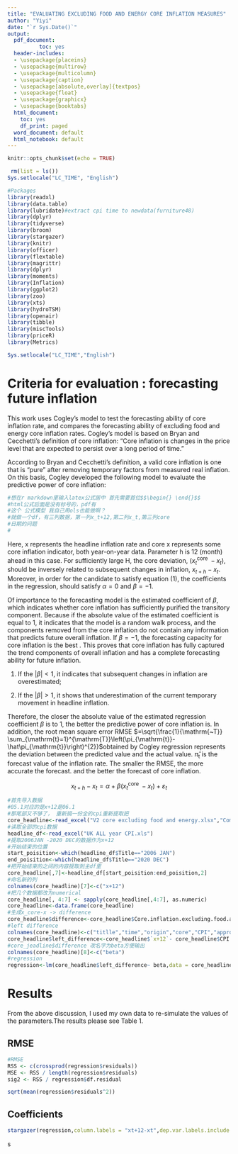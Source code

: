 ```yaml
---
title: "EVALUATING EXCLUDING FOOD AND ENERGY CORE INFLATION MEASURES"
author: "Yiyi"
date: "`r Sys.Date()`"
output:
  pdf_document:
          toc: yes
  header-includes:
  - \usepackage{placeins}
  - \usepackage{multirow}
  - \usepackage{multicolumn}
  - \usepackage{caption}
  - \usepackage[absolute,overlay]{textpos}
  - \usepackage{float}
  - \usepackage{graphicx}
  - \usepackage{booktabs}
  html_document:
    toc: yes
    df_print: paged
  word_document: default
  html_notebook: default
---
```


```r
knitr::opts_chunk$set(echo = TRUE)
```

```r
 rm(list = ls())
Sys.setlocale("LC_TIME", "English")
```

```r
#Packages
library(readxl)
library(data.table)
library(lubridate)#extract cpi time to newdata(furniture48)
library(dplyr) 
library(tidyverse) 
library(broom)
library(stargazer)
library(knitr)
library(officer)
library(flextable)
library(magrittr)
library(dplyr)
library(moments)
library(Inflation)
library(ggplot2)
library(zoo)
library(xts)
library(hydroTSM)
library(openair)
library(tibble)
library(miscTools)
library(priceR)
library(Metrics)
```

```r
Sys.setlocale("LC_TIME","English")
```

# Criteria for evaluation : forecasting future inflation

This work uses Cogley's model to test the forecasting ability of core inflation rate, and compares the forecasting ability of excluding food and energy core inflation rates. Cogley's model is based on Bryan and Cecchetti's definition of core inflation: "Core inflation is changes in the price level that are expected to persist over a long period of time."

According to Bryan and Cecchetti's definition, a valid core inflation is one that is "pure" after removing temporary factors from measured real inflation. On this basis, Cogley developed the following model to evaluate the predictive power of core inflation:

```r
#想在r markdown里输入latex公式居中 首先需要首位$$\begin{} \end{}$$
#html公式后面是没有标号的，pdf有
#这个 公式模型 我自己用ols也能做啊？
#就做一个df，有三列数据，第一列x_t+12,第二列x_t,第三列core
#日期的问题
#
```

```{=tex}
\begin{equation}
x_{t+h}-x_{t}=\alpha+\beta\left(x_{t}^{\text {core }}-x_{t}\right)+\varepsilon_{t}
\end{equation}
```
Here, x represents the headline inflation rate and core x represents some core inflation indicator, both year-on-year data. Parameter h is 12 (month) ahead in this case. For sufficiently large H, the core deviation, $\left(x_{t}^{\text {core }}-x_{t}\right)$, should be inversely related to subsequent changes in inflation, $x_{t+h}-x_{t}$. Moreover, in order for the candidate to satisfy equation (1), the coefficients in the regression, should satisfy $\alpha=0$ and $\beta = -1$.

Of importance to the forecasting model is the estimated coefficient of $\beta$, which indicates whether core inflation has sufficiently purified the transitory component. Because if the absolute value of the estimated coefficient is equal to 1, it indicates that the model is a random walk process, and the components removed from the core inflation do not contain any information that predicts future overall inflation. If $\beta=-1$, the forecasting capacity for core inflation is the best . This proves that core inflation has fully captured the trend components of overall inflation and has a complete forecasting ability for future inflation.

1.  If the $|\beta|<1$, it indicates that subsequent changes in inflation are overestimated;

2.  If the $|\beta|>1$, it shows that underestimation of the current temporary movement in headline inflation.

Therefore, the closer the absolute value of the estimated regression coefficient $\beta$ is to 1, the better the predictive power of core inflation is. In addition, the root mean square error RMSE $=\sqrt{\frac{1}{\mathrm{~T}} \sum_{\mathrm{t}=1}^{\mathrm{T}}\left(\pi_{\mathrm{t}}-\hat\pi_{\mathrm{t}}\right)^{2}}$obtained by Cogley regression represents the deviation between the predicted value and the actual value. $\hat\pi_{\mathrm{t}}$ is the forecast value of the inflation rate. The smaller the RMSE, the more accurate the forecast. and the better the forecast of core inflation.

$$
x_{t+h}-x_{t}=\alpha+\beta\left(x_{t}^{\text {core }}-x_{t}\right)+\varepsilon_{t}
$$

```r
#首先导入数据
#05.1对应的是x+12是06.1
#那尾部又不够了， 重新搞一份全的cpi重新提取把
core_headline<-read_excel("V2 core excluding food and energy.xlsx","Comparision")
#读取全部的cpi数据
headline_df<-read_excel("UK ALL year CPI.xls")
#提取2006JAN -2020 DEC的数据作为x+12
#开始结束的位置
start_poisition<-which(headline_df$Title=="2006 JAN")
end_poisition<-which(headline_df$Title=="2020 DEC")
#把开始结束的之间的内容提取到主df里
core_headline[,7]<-headline_df[start_poisition:end_poisition,2]
#命名新的列
colnames(core_headline)[7]<-c("x+12")
#把几个数据都改为numerical
core_headline[, 4:7] <- sapply(core_headline[,4:7], as.numeric)
core_headline<-data.frame(core_headline)
#生成x_core-x -> difference
core_headline$difference<-core_headline$Core.inflation.excluding.food.and.energy.- core_headline$CPI.ANNUAL.RATE.00..ALL.ITEMS.2015.100
#left difference
colnames(core_headline)<-c("titlle","time","origin","core","CPI","approx","x+12","difference")
core_headline$left_difference<-core_headline$`x+12`- core_headline$CPI
#core_jeadline$difference 改名字为beta方便输出
colnames(core_headline)[8]<-c("beta")
#regression
regression<-lm(core_headline$left_difference~ beta,data = core_headline)

```

# Results
From the above discussion, I used my own data to re-simulate the values of the parameters.The results please see Table 1.

## RMSE

```r
#RMSE
RSS <- c(crossprod(regression$residuals))
MSE <- RSS / length(regression$residuals)
sig2 <- RSS / regression$df.residual

sqrt(mean(regression$residuals^2))
```

## Coefficients

```r
stargazer(regression,column.labels = "xt+12-xt",dep.var.labels.include = FALSE ,type = "text")
```

s
\begin{table}[h]
\centering
\caption{Forecasting future inflation}
\label{tab:my-table}
\begin{tabular}{|c|ccc|}
\hline
H & \multicolumn{3}{c|}{Excluding Food and Energy}                     \\ \hline
12& \multicolumn{1}{c|}{$\alpha$}     & \multicolumn{1}{c|}{$\beta$}     & RMSE     \\ \hline
  & \multicolumn{1}{c|}{0.229} & \multicolumn{1}{c|}{0.817} & 1.155487 \\ \hline
\end{tabular}
\end{table}

